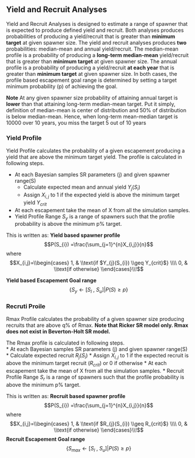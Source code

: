 ## Yield and Recruit Analyses
Yield and Recruit Analyses is designed to estimate a range of spawner that is expected to produce defined yield and recruit. Both analyses produces  probabilities of producing a yield/recruit that is greater than **minimum target** at given spawner size. The yield and recruit analyses produces **two** probabilities: median-mean and annual yield/recruit. The median-mean profile is a probability of producing a **long-term median-mean** yield/recruit that is greater than **minimum target** at given spawner size. The annual profile is a probability of producing a yield/recruit **at each year** that is greater than **minimum target** at given spawner size. In both cases, the profile based escapement goal range is determined by setting a target minimum probability (p) of achieving the goal.

**Note**
At any given spawner size probability of attaining annual target is **lower** than that attaining long-term median-mean target. Put it simply, definition of median-mean is center of distribution and 50% of distribution is below median-mean. Hence, when long-term mean-median target is 10000 over 10 years, you miss the target 5 out of 10 years      


### Yield Profile 
Yield Profile calculates the probability of a given escapement producing a yield that are above the minimum target yield.  The  profile is calculated in following steps.  

* At each Bayesian samples SR parameters (j) and given spawner range(S)
  * Calculate expected mean and annual yield $Y_{j}(S_{i})$ 
  * Assign $X_{i,j}$ to 1 if the expected yield is above the minimum target yield $Y_{crit}$
* At each escapement take the mean of X from all the simulation samples. 
* Yield Profile Range $S_{y}$ is a range of spawners such that the profile probability is above the minimum p% target. 

This is written as: 
**Yield based spawner profile**
$$P(S_{i}) =\frac{\sum_{j=1}^{n}X_{i,j}}{n}$$
where
$$X_{i,j}=\\begin{cases}
               1,  & \\text{if $Y_{j}(S_{i}) \\geq Y_{crit}$} \\\\
               0, & \\text{if otherwise}
               \\end{cases}\\!$$


**Yield based Escapement Goal range**
$$\left \{ S_{y}\leftarrow \left [ S_{l}\: ,\:S_{u}  \right ]|P(S)\geq p \right \}$$

### Recruti Proile 
Rmax Profile calculates the probability of a given spawner size producing recruits that are above q% of Rmax.  **Note that Ricker SR model only.  Rmax does not exist in Beverton-Holt SR model.**  

The Rmax profile is calculated in following steps.  
* At each Bayesian samples SR parameters (j) and given spawner range(S)
  * Calculate expected recruit $R_{j}(S_{i})$ 
  * Assign $X_{i,j}$ to 1 if the expected recruit is above the minimum target recruit ($R_{crit}$) or 0 if otherwise
* At each escapement take the mean of X from all the simulation samples. 
* Recruit Profile Range $S_{r}$ is a range of spawners such that the profile probability is above the minimum p% target.  

This is written as: 
**Recruit based spawner profile**
$$P(S_{i}) =\frac{\sum_{j=1}^{n}X_{i,j}}{n}$$
where
$$X_{i,j}=\\begin{cases}
               1,  & \\text{if $R_{j}(S_{i}) \\geq R_{crit}$} \\\\
               0, & \\text{if otherwise}
               \\end{cases}\\!$$
**Recruit Escapement Goal range**
$$\left \{ S_{max}\leftarrow \left [ S_{l}\: ,\:S_{u}  \right ]|P(S)\geq p \right \}$$


